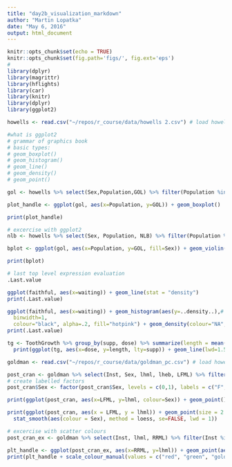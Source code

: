 ```yaml
---
title: "day2b_visualization_markdown"
author: "Martin Lopatka"
date: "May 6, 2016"
output: html_document
---
```


```r
knitr::opts_chunk$set(echo = TRUE)
knitr::opts_chunk$set(fig.path='figs/', fig.ext='eps')
#
library(dplyr)
library(magrittr)
library(hflights)
library(car)
library(knitr)
library(dplyr)
library(ggplot2)
```

```r
howells <- read.csv("~/repos/r_course/data/howells 2.csv") # load howells
```

```r
#what is ggplot2
# grammar of graphics book
# basic types:
# geom_boxplot()
# geom_histogram()
# geom_line()
# geom_density()
# geom_point()

gol <- howells %>% select(Sex,Population,GOL) %>% filter(Population %in% c('ARIKARA','NORSE','HAINAN')) %>% na.omit()

plot_handle <- ggplot(gol, aes(x=Population, y=GOL)) + geom_boxplot() 

print(plot_handle)
```

```r
# excercise with ggplot2
nlb <- howells %>% select(Sex, Population, NLB) %>% filter(Population %in% c('NORSE', 'BUSHMAN', 'S JAPAN')) %>% na.omit()

bplot <- ggplot(gol, aes(x=Population, y=GOL, fill=Sex)) + geom_violin()

print(bplot)
```

```r
# last top level expression evaluation
.Last.value
```

```r
ggplot(faithful, aes(x=waiting)) + geom_line(stat = "density")
print(.Last.value)

ggplot(faithful, aes(x=waiting)) + geom_histogram(aes(y=..density..),# Histogram with density instead of count on y-axis
  binwidth=1,
  colour="black", alpha=.2, fill="hotpink") + geom_density(colour="NA", alpha=.3, fill="goldenrod") 
print(.Last.value)
```

```r
tg <- ToothGrowth %>% group_by(supp, dose) %>% summarize(length = mean(len))
  print(ggplot(tg, aes(x=dose, y=length, lty=supp)) + geom_line(lwd=1.5) + geom_point(pch=11,size=6))
```

```r
goldman <- read.csv("~/repos/r_course/data/goldman_pc.csv") # load howells 

post_cran <- goldman %>% select(Inst, Sex, lhml, lheb, LFML) %>% filter(Sex %in% c(0,1), lhml > 230) %>% na.omit()
# create labelled factors
post_cran$Sex <- factor(post_cran$Sex, levels = c(0,1), labels = c("F", "M"))

print(ggplot(post_cran, aes(x=LFML, y=lhml, colour=Sex)) + geom_point())

print(ggplot(post_cran, aes(x = LFML, y = lhml)) + geom_point(size = 2.5) + 
  stat_smooth(aes(colour = Sex), method = loess, se=FALSE, lwd = 1))
```

```r
# excercise with scatter colours
post_cran_ex <- goldman %>% select(Inst, lhml, RRML) %>% filter(Inst %in% c('DC', 'KSU', 'NM', 'WOAC')) %>% na.omit()

plt_handle <- ggplot(post_cran_ex, aes(x=RRML, y=lhml)) + geom_point(aes(colour = Inst))
print(plt_handle + scale_colour_manual(values = c("red", "green", "goldenrod", "purple")))

```